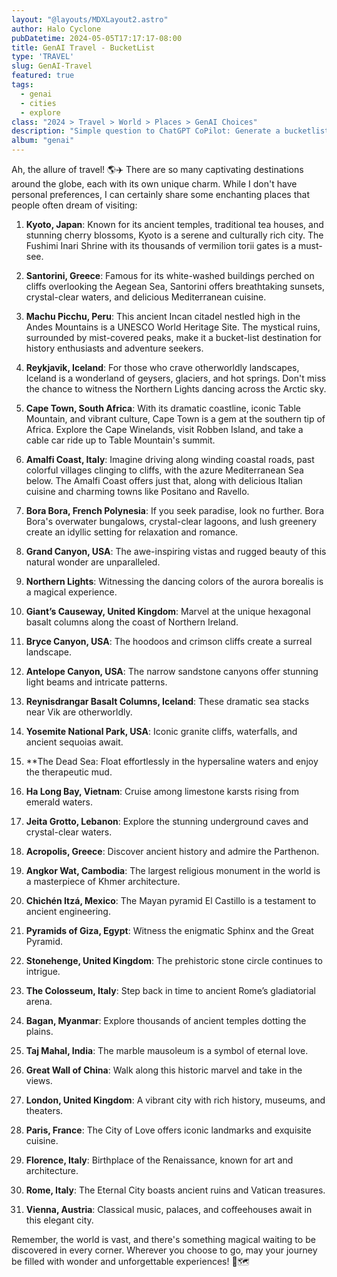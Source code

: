 ```yaml
---
layout: "@layouts/MDXLayout2.astro"
author: Halo Cyclone
pubDatetime: 2024-05-05T17:17:17-08:00
title: GenAI Travel - BucketList
type: 'TRAVEL'
slug: GenAI-Travel
featured: true
tags:
  - genai
  - cities
  - explore
class: "2024 > Travel > World > Places > GenAI Choices"
description: "Simple question to ChatGPT CoPilot: Generate a bucketlist for must see travel locations before its too late!"
album: "genai"
---
```

Ah, the allure of travel! 🌎✈️ There are so many captivating destinations around the globe, each with its own unique charm. While I don't have personal preferences, I can certainly share some enchanting places that people often dream of visiting:

1. **Kyoto, Japan**: Known for its ancient temples, traditional tea houses, and stunning cherry blossoms, Kyoto is a serene and culturally rich city. The Fushimi Inari Shrine with its thousands of vermilion torii gates is a must-see.

2. **Santorini, Greece**: Famous for its white-washed buildings perched on cliffs overlooking the Aegean Sea, Santorini offers breathtaking sunsets, crystal-clear waters, and delicious Mediterranean cuisine.

3. **Machu Picchu, Peru**: This ancient Incan citadel nestled high in the Andes Mountains is a UNESCO World Heritage Site. The mystical ruins, surrounded by mist-covered peaks, make it a bucket-list destination for history enthusiasts and adventure seekers.

4. **Reykjavik, Iceland**: For those who crave otherworldly landscapes, Iceland is a wonderland of geysers, glaciers, and hot springs. Don't miss the chance to witness the Northern Lights dancing across the Arctic sky.

5. **Cape Town, South Africa**: With its dramatic coastline, iconic Table Mountain, and vibrant culture, Cape Town is a gem at the southern tip of Africa. Explore the Cape Winelands, visit Robben Island, and take a cable car ride up to Table Mountain's summit.

6. **Amalfi Coast, Italy**: Imagine driving along winding coastal roads, past colorful villages clinging to cliffs, with the azure Mediterranean Sea below. The Amalfi Coast offers just that, along with delicious Italian cuisine and charming towns like Positano and Ravello.

7. **Bora Bora, French Polynesia**: If you seek paradise, look no further. Bora Bora's overwater bungalows, crystal-clear lagoons, and lush greenery create an idyllic setting for relaxation and romance.

8. **Grand Canyon, USA**: The awe-inspiring vistas and rugged beauty of this natural wonder are unparalleled.

9. **Northern Lights**: Witnessing the dancing colors of the aurora borealis is a magical experience.

10. **Giant’s Causeway, United Kingdom**: Marvel at the unique hexagonal basalt columns along the coast of Northern Ireland.

11. **Bryce Canyon, USA**: The hoodoos and crimson cliffs create a surreal landscape.

12. **Antelope Canyon, USA**: The narrow sandstone canyons offer stunning light beams and intricate patterns.

13. **Reynisdrangar Basalt Columns, Iceland**: These dramatic sea stacks near Vik are otherworldly.

14. **Yosemite National Park, USA**: Iconic granite cliffs, waterfalls, and ancient sequoias await.

15. **The Dead Sea: Float effortlessly in the hypersaline waters and enjoy the therapeutic mud.

16. **Ha Long Bay, Vietnam**: Cruise among limestone karsts rising from emerald waters.

17. **Jeita Grotto, Lebanon**: Explore the stunning underground caves and crystal-clear waters.

18. **Acropolis, Greece**: Discover ancient history and admire the Parthenon.

19. **Angkor Wat, Cambodia**: The largest religious monument in the world is a masterpiece of Khmer architecture.

20. **Chichén Itzá, Mexico**: The Mayan pyramid El Castillo is a testament to ancient engineering.

21. **Pyramids of Giza, Egypt**: Witness the enigmatic Sphinx and the Great Pyramid.

22. **Stonehenge, United Kingdom**: The prehistoric stone circle continues to intrigue.

23. **The Colosseum, Italy**: Step back in time to ancient Rome’s gladiatorial arena.

24. **Bagan, Myanmar**: Explore thousands of ancient temples dotting the plains.

25. **Taj Mahal, India**: The marble mausoleum is a symbol of eternal love.

26. **Great Wall of China**: Walk along this historic marvel and take in the views.

27. **London, United Kingdom**: A vibrant city with rich history, museums, and theaters.

28. **Paris, France**: The City of Love offers iconic landmarks and exquisite cuisine.

29. **Florence, Italy**: Birthplace of the Renaissance, known for art and architecture.

30. **Rome, Italy**: The Eternal City boasts ancient ruins and Vatican treasures.

31. **Vienna, Austria**: Classical music, palaces, and coffeehouses await in this elegant city.

Remember, the world is vast, and there's something magical waiting to be discovered in every corner. Wherever you choose to go, may your journey be filled with wonder and unforgettable experiences! 🌟🗺️